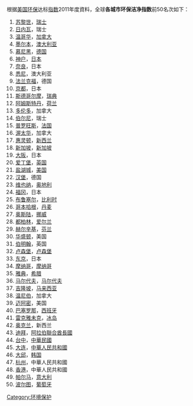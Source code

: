 {{multiple issues|
{{expand|time=2012-01-13T02:19:34+00:00}}
{{original research|time=2012-01-13T02:19:34+00:00}}
{{prose|time=2012-01-13T02:19:34+00:00}}
{{unreferenced|time=2012-01-13T02:19:34+00:00}}
{{expert-subject|time=2012-01-13T02:19:34+00:00}}
}}
根据[[美国|美国]][[环保|环保]]达标[[指数|指数]]2011年度資料，全球'''各城市环保洁净指数'''前50名次如下：
# [[苏黎世|苏黎世]]，[[瑞士|瑞士]]
# [[日内瓦|日内瓦]]，瑞士
# [[温哥华|温哥华]]，[[加拿大|加拿大]]
# [[墨尔本|墨尔本]]，[[澳大利亚|澳大利亚]]
# [[慕尼黑|慕尼黑]]，[[德国|德国]]
# [[神户|神户]]，[[日本|日本]]
# [[奈良市|奈良]]，日本
# [[悉尼|悉尼]]，澳大利亚
# [[法兰克福|法兰克福]]，德国
# [[京都|京都]]，日本
# [[斯德哥尔摩|斯德哥尔摩]]，[[瑞典|瑞典]]
# [[阿姆斯特丹|阿姆斯特丹]]，[[荷兰|荷兰]]
# [[多伦多|多伦多]]，加拿大
# [[伯尔尼|伯尔尼]]，瑞士
# [[普罗旺斯|普罗旺斯]]，[[法国|法国]]
# [[渥太华|渥太华]]，加拿大
# [[惠灵顿|惠灵顿]]，[[新西兰|新西兰]]
# [[新加坡|新加坡]]，[[新加坡|新加坡]]
# [[大阪市|大阪]]，日本
# [[爱丁堡|爱丁堡]]，[[英国|英国]]
# [[盐湖城|盐湖城]]，[[美国|美国]]
# [[汉堡|汉堡]]，德国
# [[维也纳|维也纳]]，[[奥地利|奥地利]]
# [[福冈|福冈]]，日本
# [[布鲁塞尔|布鲁塞尔]]，[[比利时|比利时]]
# [[哥本哈根|哥本哈根]]，[[丹麦|丹麦]]
# [[奥斯陆|奥斯陆]]，[[挪威|挪威]]
# [[都柏林|都柏林]]，[[爱尔兰|爱尔兰]]
# [[赫尔辛基|赫尔辛基]]，[[芬兰|芬兰]]
# [[华盛顿|华盛顿]]，美国
# [[伯明翰|伯明翰]]，英国
# [[卢森堡|卢森堡]]，[[卢森堡|卢森堡]]
# [[东京|东京]]，日本
# [[摩纳哥|摩纳哥]]，[[摩纳哥|摩纳哥]]
# [[雅典|雅典]]，[[希腊|希腊]]
# [[马尔代夫|马尔代夫]]，[[马尔代夫|马尔代夫]]
# [[吉隆坡|吉隆坡]]，[[马来西亚|马来西亚]]
# [[温尼伯|温尼伯]]，加拿大
# [[迈阿密|迈阿密]]，美国
# [[巴塞罗那|巴塞罗那]]，[[西班牙|西班牙]]
# [[雷克雅未克|雷克雅未克]]，[[冰岛|冰岛]]
# [[奥克兰|奥克兰]]，新西兰
# [[迪拜|迪拜]]，[[阿拉伯聯合酋長國|阿拉伯聯合酋長國]]
# [[台中|台中]]，[[中華民國|中華民國]]
# [[大连|大连]]，[[中華人民共和國|中華人民共和國]]
# [[大邱|大邱]]，[[韩国|韩国]]
# [[杭州|杭州]]，中華人民共和國
# [[香港|香港]]，中華人民共和國
# [[帕尔马|帕尔马]]，[[意大利|意大利]]
# [[波尔图|波尔图]]，[[葡萄牙|葡萄牙]]

[[Category:环境保护|Category:环境保护]]